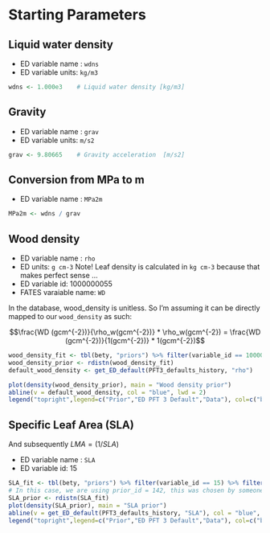 # Starting Parameters

## Liquid water density
- ED variable name : `wdns`
- ED variable units: `kg/m3`
```r
wdns <- 1.000e3    # Liquid water density [kg/m3]
```

## Gravity
- ED variable name : `grav`
- ED variable units: `m/s2`
```r
grav <- 9.80665    # Gravity acceleration  [m/s2]
```

## Conversion from MPa to m
- ED variable name : `MPa2m`
```r
MPa2m <- wdns / grav
```

## Wood density

- ED variable name : `rho`
- ED units: `g cm-3` Note! Leaf density is calculated in `kg cm-3` because that makes perfect sense ... 
- ED variable id: 1000000055
- FATES varaiable name: `WD`

In the database, wood_density is unitless. 
So I'm assuming it can be directly mapped to our `wood_density` as such:

$$\frac{WD (gcm^{-2})}{\rho_w(gcm^{-2})} * \rho_w(gcm^{-2}) =  \frac{WD (gcm^{-2})}{1(gcm^{-2})} * 1(gcm^{-2})$$

```r
wood_density_fit <- tbl(bety, "priors") %>% filter(variable_id == 1000000055) %>% filter(id == 1000000281) %>% collect()
wood_density_prior <- rdistn(wood_density_fit)
default_wood_density <- get_ED_default(PFT3_defaults_history, "rho") 

plot(density(wood_density_prior), main = "Wood density prior")
abline(v = default_wood_density, col = "blue", lwd = 2)
legend("topright",legend=c("Prior","ED PFT 3 Default","Data"), col=c("black", "blue", "green"), lwd=2)

```

## Specific Leaf Area (SLA)
And subsequently $LMA = (1/SLA)$

- ED variable name : `SLA`
- ED variable id: 15

```r
SLA_fit <- tbl(bety, "priors") %>% filter(variable_id == 15) %>% filter(id == 142) %>% collect()
# In this case, we are using prior_id = 142, this was chosen by someone else and maybe we'll revisit
SLA_prior <- rdistn(SLA_fit)
plot(density(SLA_prior), main = "SLA prior")
abline(v = get_ED_default(PFT3_defaults_history, "SLA"), col = "blue", lwd = 2)
legend("topright",legend=c("Prior","ED PFT 3 Default","Data"), col=c("black", "blue", "green"), lwd=2)
```
